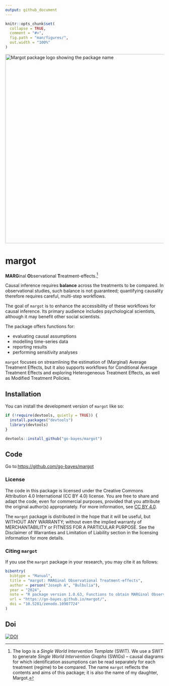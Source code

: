 ```yaml
---
output: github_document
---
```


<!-- README.md is generated from README.Rmd. Please edit that file -->

```r
knitr::opts_chunk$set(
  collapse = TRUE,
  comment = "#>",
  fig.path = "man/figures/",
  out.width = "100%"
)
```


<!-- ```{r, include = FALSE} -->
<!-- library(here) -->
<!-- # GitHub pages -->
<!-- file.create("docs/.nojekyll", showWarnings = FALSE) -->
<!-- ``` -->


<!-- badges: start -->
<img src="man/figures/margot.png" width = 600 alt="Margot package logo showing the package name">

<!-- badges: end -->


<!-- badges: end -->

# margot

**MARG**inal **O**bservational **T**reatment-effects.[^1]

Causal inference requires **balance** across the treatments to be
compared. In observational studies, such balance is not guaranteed;
quantifying causality therefore requires careful, multi-step workflows.

The goal of `margot` is to enhance the accessibility of these workflows
for causal inference. Its primary audience includes psychological
scientists, although it may benefit other social scientists.

The package offers functions for:

- evaluating causal assumptions
- modelling time-series data
- reporting results
- performing sensitivity analyses

`margot` focuses on streamlining the estimation of (Marginal) Average
Treatment Effects, but it also supports workflows for Conditional
Average Treatment Effects and exploring Heterogeneous Treatment Effects, as well as Modified
Treatment Policies.

## Installation

You can install the development version of `margot` like so:

``` r
if (!require(devtools, quietly = TRUE)) {
  install.packages("devtools")
  library(devtools)
}

devtools::install_github("go-bayes/margot")
```


## Code

Go to:<https://github.com/go-bayes/margot>

### License

The code in this package is licensed under the Creative Commons Attribution 4.0 International (CC BY 4.0) license. You are free to share and adapt the code, even for commercial purposes, provided that you attribute the original author(s) appropriately. For more information, see [CC BY 4.0](https://creativecommons.org/licenses/by/4.0/legalcode).

The `margot` package is distributed in the hope that it will be useful, but WITHOUT ANY WARRANTY; without even the implied warranty of MERCHANTABILITY or FITNESS FOR A PARTICULAR PURPOSE. See the Disclaimer of Warranties and Limitation of Liability section in the licensing information for more details.

### Citing `margot`

If you use the `margot` package in your research, you may cite it as follows:

```r
bibentry(
  bibtype = "Manual",
  title = "margot: MARGinal Observational Treatment-effects",
  author = person("Joseph A", "Bulbulia"),
  year = "2024",
  note = "R package version 1.0.63, Functions to obtain MARGinal Observational Treatment-effects from observational data.",
  url = "https://go-bayes.github.io/margot/",
  doi = "10.5281/zenodo.10907724"
)
``` 

## Doi

[![DOI](https://zenodo.org/badge/766117235.svg)](https://zenodo.org/doi/10.5281/zenodo.10907723)

[^1]: The logo is a *Single World Intervention Template* (SWIT). We use
    a SWIT to generate *Single World Intervention Graphs* (SWIGs) –
    causal diagrams for which identification assumptions can be read
    separately for each treatment (regime) to be compared. The name
    `margot` reflects the contents and aims of this package; it is also
    the name of my daughter, Margot.

